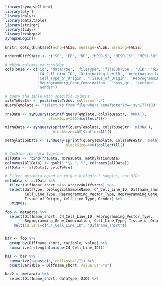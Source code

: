 ```r
library(synapseClient)
library(plyr)
library(dplyr)
library(data.table)
library(stringr)
library(tidyr)
library(reshape2)
synapseLogin()

knitr::opts_chunk$set(echo=FALSE, message=FALSE, warning=FALSE)

orderedDiffState <- c("SC", "EB", "DE", "MESO-5", "MESO-15", "MESO-30", "ECTO")

```

```r
# Which columns to consider
colsToUse <- c('id', 'dataType', 'fileType', 'fileSubType', 'UID', 'biologicalSampleName',
               'C4_Cell_Line_ID', 'Originating_Lab_ID', 'Originating_Lab', 'Cell_Line_Type',
               'Cell_Type_of_Origin', 'Tissue_of_Origin', 'Reprogramming_Vector_Type',
               'Reprogramming_Gene_Combination', 'pass_qc', 'exclude', 'Diffname_short',
               'Gender')

# query the table with specific columns
colsToUseStr <- paste(colsToUse, collapse=",")
queryTemplate <- "select %s from file where benefactorId=='syn1773109' and dataType=='%s'"

rnaData <- synQuery(sprintf(queryTemplate, colsToUseStr, 'mRNA'), 
                    blockSize=300)$collectAll()

mirnaData <- synQuery(sprintf(queryTemplate, colsToUseStr, 'miRNA'), 
                      blockSize=400)$collectAll()

methylationData <- synQuery(sprintf(queryTemplate, colsToUseStr, 'methylation'), 
                            blockSize=400)$collectAll()

# Combine the data together
allData <- rbind(rnaData, mirnaData, methylationData)
colnames(allData) <- gsub(".*\\.", "", colnames(allData))
allData <- allData[, colsToUse]
```

```r
# Filter metadata based on unique biological samples, not UIDs
metadata <- allData %>%
  filter(Diffname_short %in% orderedDiffState) %>%
  select(dataType, biologicalSampleName, C4_Cell_Line_ID, Diffname_short,
         Cell_Line_Type, Reprogramming_Vector_Type, Reprogramming_Gene_Combination,
         Tissue_of_Origin, Cell_Line_Type, Gender) %>%
  unique()

```

```r
foo <- metadata %>% 
  select(Diffname_short, C4_Cell_Line_ID, Reprogramming_Vector_Type, 
         Reprogramming_Gene_Combination, Cell_Line_Type, Tissue_of_Origin, Gender) %>%
    melt(id.vars=c("C4_Cell_Line_ID", "Diffname_short"))


bar <- foo %>%
  group_by(Diffname_short, variable, value) %>%
  summarize(n=length(unique(C4_Cell_Line_ID)))

baz <- bar %>%
  summarize(s=paste(n, collapse="/")) %>%
  dcast(variable ~ Diffname_short, value.var="s")

baz2 <- metadata %>% 
  select(Diffname_short, dataType, UID) %>%
  
  
```

